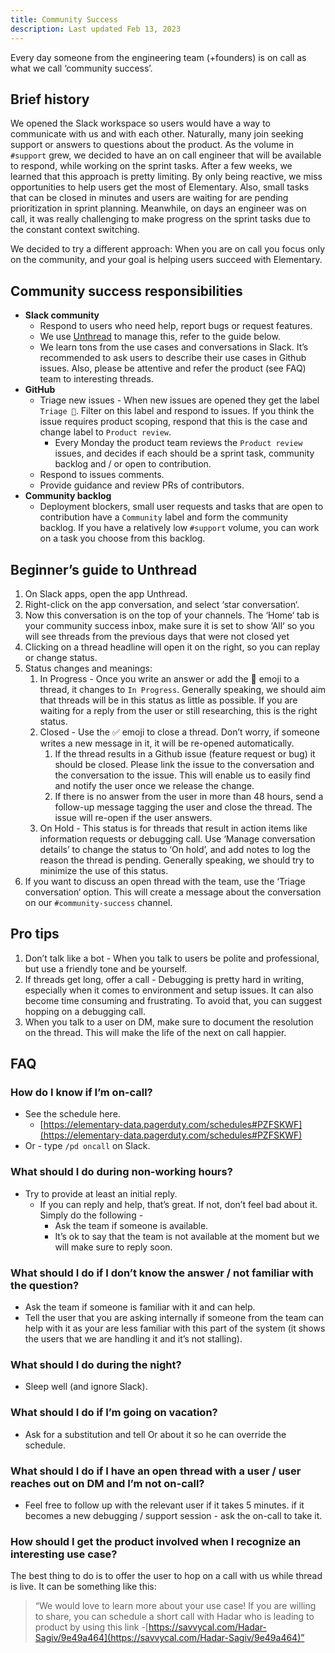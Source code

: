 ```yaml
---
title: Community Success
description: Last updated Feb 13, 2023
---
```


Every day someone from the engineering team (+founders) is on call as what we call ‘community success’.

## Brief history

We opened the Slack workspace so users would have a way to communicate with us and with each other. Naturally, many join seeking support or answers to questions about the product. As the volume in `#support` grew, we decided to have an on call engineer that will be available to respond, while working on the sprint tasks.
After a few weeks, we learned that this approach is pretty limiting. By only being reactive, we miss opportunities to help users get the most of Elementary. Also, small tasks that can be closed in minutes and users are waiting for are pending prioritization in sprint planning. Meanwhile, on days an engineer was on call, it was really challenging to make progress on the sprint tasks due to the constant context switching.

We decided to try a different approach: When you are on call you focus only on the community, and your goal is helping users succeed with Elementary.


## Community success responsibilities

- **Slack community**
    - Respond to users who need help, report bugs or request features.
    - We use [Unthread](https://unthread.io/) to manage this, refer to the guide below.
    - We learn tons from the use cases and conversations in Slack. It’s recommended to ask users to describe their use cases in Github issues. Also, please be attentive and refer the product (see FAQ) team to interesting threads.
- **GitHub**
    - Triage new issues - When new issues are opened they get the label `Triage 👀`. Filter on this label and respond to issues. If you think the issue requires product scoping, respond that this is the case and change label to `Product review`.
        - Every Monday the product team reviews the `Product review` issues, and decides if each should be a sprint task, community backlog and / or open to contribution.
    - Respond to issues comments.
    - Provide guidance and review PRs of contributors.
- **Community backlog**
    - Deployment blockers, small user requests and tasks that are open to contribution have a `Community` label and form the community backlog. If you have a relatively low `#support` volume, you can work on a task you choose from this backlog.


## Beginner’s guide to Unthread

1. On Slack apps, open the app Unthread.
2. Right-click on the app conversation, and select ‘star conversation‘.
3. Now this conversation is on the top of your channels. The ‘Home‘ tab is your community success inbox, make sure it is set to show ‘All‘ so you will see threads from the previous days that were not closed yet
4. Clicking on a thread headline will open it on the right, so you can replay or change status.
5. Status changes and meanings:
    1. In Progress - Once you write an answer or add the 👀 emoji to a thread, it changes to `In Progress`. Generally speaking, we should aim that threads will be in this status as little as possible. If you are waiting for a reply from the user or still researching, this is the right status.
    2. Closed - Use the ✅ emoji to close a thread. Don’t worry, if someone writes a new message in it, it will be re-opened automatically.
        1. If the thread results in a Github issue (feature request or bug) it should be closed. Please link the issue to the conversation and the conversation to the issue. This will enable us to easily find and notify the user once we release the change.
        2. If there is no answer from the user in more than 48 hours, send a follow-up message tagging the user and close the thread. The issue will re-open if the user answers.
    3. On Hold - This status is for threads that result in action items like information requests or debugging call. Use ‘Manage conversation details’ to change the status to ‘On hold’, and add notes to log the reason the thread is pending. Generally speaking, we should try to minimize the use of this status.
6. If you want to discuss an open thread with the team, use the ‘Triage conversation‘ option. This will create a message about the conversation on our `#community-success` channel. 


## Pro tips

1. Don’t talk like a bot - When you talk to users be polite and professional, but use a friendly tone and be yourself.
2. If threads get long, offer a call - Debugging is pretty hard in writing, especially when it comes to environment and setup issues. It can also become time consuming and frustrating. To avoid that, you can suggest hopping on a debugging call.
3. When you talk to a user on DM, make sure to document the resolution on the thread. This will make the life of the next on call happier.


## FAQ

### How do I know if I’m on-call?

- See the schedule here.
    - [https://elementary-data.pagerduty.com/schedules#PZFSKWF](https://elementary-data.pagerduty.com/schedules#PZFSKWF)
- Or - type `/pd oncall` on Slack.

### What should I do during non-working hours?

- Try to provide at least an initial reply.
    - If you can reply and help, that’s great. If not, don’t feel bad about it. Simply do the following -
        - Ask the team if someone is available.
        - It’s ok to say that the team is not available at the moment but we will make sure to reply soon.

### What should I do if I don’t know the answer / not familiar with the question?

- Ask the team if someone is familiar with it and can help.
- Tell the user that you are asking internally if someone from the team can help with it as your are less familiar with this part of the system (it shows the users that we are handling it and it’s not stalling).

### What should I do during the night?

- Sleep well (and ignore Slack).

### What should I do if I’m going on vacation?

- Ask for a substitution and tell Or about it so he can override the schedule.

### What should I do if I have an open thread with a user / user reaches out on DM and I’m not on-call?

- Feel free to follow up with the relevant user if it takes 5 minutes. if it becomes a new debugging / support session - ask the on-call to take it.

### How should I get the product involved when I recognize an interesting use case?

The best thing to do is to offer the user to hop on a call with us while thread is live. It can be something like this:

> “We would love to learn more about your use case! If you are willing to share, you can schedule a short call with Hadar who is leading to product by using this link -[https://savvycal.com/Hadar-Sagiv/9e49a464](https://savvycal.com/Hadar-Sagiv/9e49a464)”
>